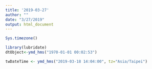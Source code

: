 ```yaml
---
title: '2019-03-27'
author: ""
date: "3/27/2019"
output: html_document
---
```

```r
Sys.timezone()
```
```r
library(lubridate)
dtObject<-ymd_hms("1970-01-01 00:02:53") 
```

```r
twDateTime <- ymd_hms("2019-03-18 14:04:00", tz="Asia/Taipei")
```


